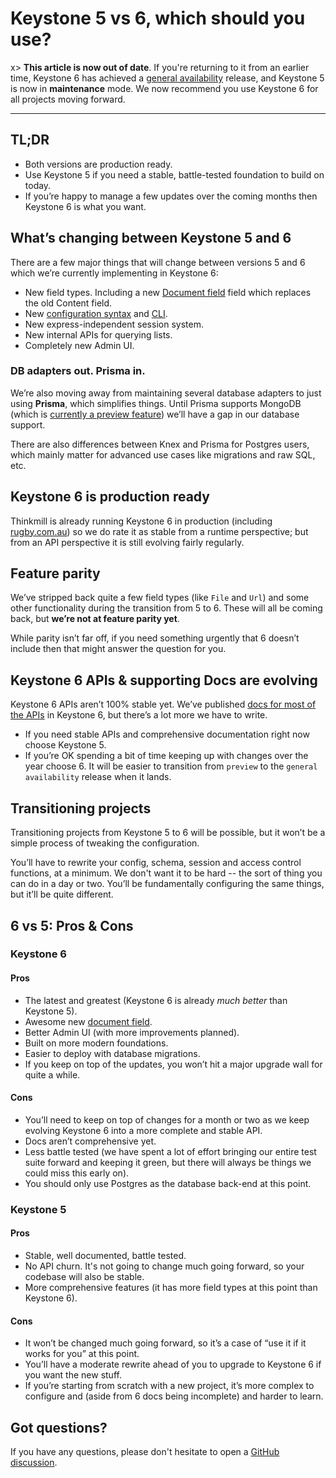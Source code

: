 
# Keystone 5 vs 6, which should you use?

x> **This article is now out of date**. If you're returning to it from an earlier time, Keystone 6 has achieved a [general availability](/blog/general-availability) release, and Keystone 5 is now in **maintenance** mode. We now recommend you use Keystone 6 for all projects moving forward.

---

## TL;DR

- Both versions are production ready.
- Use Keystone 5 if you need a stable, battle-tested foundation to build on today.
- If you’re happy to manage a few updates over the coming months then Keystone 6 is what you want.

## What’s changing between Keystone 5 and 6

There are a few major things that will change between versions 5 and 6 which we’re currently implementing in Keystone 6:

- New field types. Including a new [Document field](../guides/document-fields) field which replaces the old Content field.
- New [configuration syntax](../config/config) and [CLI](../guides/cli).
- New express-independent session system.
- New internal APIs for querying lists.
- Completely new Admin UI.

### DB adapters out. Prisma in.

We’re also moving away from maintaining several database adapters to just using **Prisma**, which simplifies things. Until Prisma supports MongoDB (which is [currently a preview feature](https://www.prisma.io/docs/concepts/database-connectors/mongodb)) we’ll have a gap in our database support.

There are also differences between Knex and Prisma for Postgres users, which mainly matter for advanced use cases like migrations and raw SQL, etc.

## Keystone 6 is production ready

Thinkmill is already running Keystone 6 in production (including [rugby.com.au](https://www.rugby.com.au/)) so we do rate it as stable from a runtime perspective; but from an API perspective it is still evolving fairly regularly.

## Feature parity

We’ve stripped back quite a few field types (like `File` and `Url`) and some other functionality during the transition from 5 to 6. These will all be coming back, but **we’re not at feature parity yet**.

While parity isn’t far off, if you need something urgently that 6 doesn’t include then that might answer the question for you.

## Keystone 6 APIs & supporting Docs are evolving

Keystone 6 APIs aren’t 100% stable yet. We’ve published [docs for most of the APIs](/docs/apis) in Keystone 6, but there’s a lot more we have to write.

- If you need stable APIs and comprehensive documentation right now choose Keystone 5.
- If you’re OK spending a bit of time keeping up with changes over the year choose 6. It will be easier to transition from `preview` to the `general availability` release when it lands.

## Transitioning projects

Transitioning projects from Keystone 5 to 6 will be possible, but it won’t be a simple process of tweaking the configuration.

You’ll have to rewrite your config, schema, session and access control functions, at a minimum. We don't want it to be hard -- the sort of thing you can do in a day or two. You’ll be fundamentally configuring the same things, but it’ll be quite different.

## 6 vs 5: Pros & Cons

### Keystone 6

#### Pros

- The latest and greatest (Keystone 6 is already _much better_ than Keystone 5).
- Awesome new [document field](/guides/document-fields).
- Better Admin UI (with more improvements planned).
- Built on more modern foundations.
- Easier to deploy with database migrations.
- If you keep on top of the updates, you won’t hit a major upgrade wall for quite a while.

#### Cons

- You’ll need to keep on top of changes for a month or two as we keep evolving Keystone 6 into a more complete and stable API.
- Docs aren’t comprehensive yet.
- Less battle tested (we have spent a lot of effort bringing our entire test suite forward and keeping it green, but there will always be things we could miss this early on).
- You should only use Postgres as the database back-end at this point.

### Keystone 5

#### Pros

- Stable, well documented, battle tested.
- No API churn. It's not going to change much going forward, so your codebase will also be stable.
- More comprehensive features (it has more field types at this point than Keystone 6).

#### Cons

- It won’t be changed much going forward, so it’s a case of “use it if it works for you” at this point.
- You’ll have a moderate rewrite ahead of you to upgrade to Keystone 6 if you want the new stuff.
- If you’re starting from scratch with a new project, it’s more complex to configure and (aside from 6 docs being incomplete) and harder to learn.

## Got questions?

If you have any questions, please don't hesitate to open a [GitHub discussion](https://github.com/keystonejs/keystone/discussions/new?category=questions).

